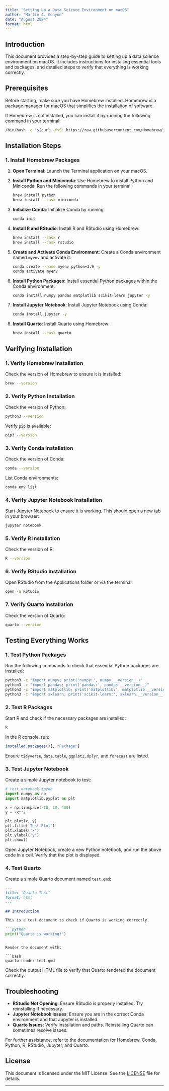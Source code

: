 ```yaml
---
title: "Setting Up a Data Science Environment on macOS"
author: "Martin J. Conyon"
date: "August 2024"
format: html
---
```


## Introduction

This document provides a step-by-step guide to setting up a data science environment on macOS. It includes instructions for installing essential tools and packages, and detailed steps to verify that everything is working correctly.

## Prerequisites

Before starting, make sure you have Homebrew installed. Homebrew is a package manager for macOS that simplifies the installation of software.

If Homebrew is not installed, you can install it by running the following command in your terminal:

```bash
/bin/bash -c "$(curl -fsSL https://raw.githubusercontent.com/Homebrew/install/HEAD/install.sh)"
```

## Installation Steps

### 1. Install Homebrew Packages

1. **Open Terminal**: Launch the Terminal application on your macOS.

2. **Install Python and Miniconda**: Use Homebrew to install Python and Miniconda. Run the following commands in your terminal:

   ```bash
   brew install python
   brew install --cask miniconda
   ```

3. **Initialize Conda**: Initialize Conda by running:

   ```bash
   conda init
   ```

4. **Install R and RStudio**: Install R and RStudio using Homebrew:

   ```bash
   brew install --cask r
   brew install --cask rstudio
   ```

5. **Create and Activate Conda Environment**: Create a Conda environment named `myenv` and activate it:

   ```bash
   conda create --name myenv python=3.9 -y
   conda activate myenv
   ```

6. **Install Python Packages**: Install essential Python packages within the Conda environment:

   ```bash
   conda install numpy pandas matplotlib scikit-learn jupyter -y
   ```

7. **Install Jupyter Notebook**: Install Jupyter Notebook using Conda:

   ```bash
   conda install jupyter -y
   ```

8. **Install Quarto**: Install Quarto using Homebrew:

   ```bash
   brew install --cask quarto
   ```

## Verifying Installation

### 1. Verify Homebrew Installation

Check the version of Homebrew to ensure it is installed:

```bash
brew --version
```

### 2. Verify Python Installation

Check the version of Python:

```bash
python3 --version
```

Verify `pip` is available:

```bash
pip3 --version
```

### 3. Verify Conda Installation

Check the version of Conda:

```bash
conda --version
```

List Conda environments:

```bash
conda env list
```

### 4. Verify Jupyter Notebook Installation

Start Jupyter Notebook to ensure it is working. This should open a new tab in your browser:

```bash
jupyter notebook
```

### 5. Verify R Installation

Check the version of R:

```bash
R --version
```

### 6. Verify RStudio Installation

Open RStudio from the Applications folder or via the terminal:

```bash
open -a RStudio
```

### 7. Verify Quarto Installation

Check the version of Quarto:

```bash
quarto --version
```

## Testing Everything Works

### 1. Test Python Packages

Run the following commands to check that essential Python packages are installed:

```bash
python3 -c "import numpy; print('numpy:', numpy.__version__)"
python3 -c "import pandas; print('pandas:', pandas.__version__)"
python3 -c "import matplotlib; print('matplotlib:', matplotlib.__version__)"
python3 -c "import sklearn; print('scikit-learn:', sklearn.__version__)"
```

### 2. Test R Packages

Start R and check if the necessary packages are installed:

```r
R
```

In the R console, run:

```r
installed.packages()[, "Package"]
```

Ensure `tidyverse`, `data.table`, `ggplot2`, `dplyr`, and `forecast` are listed.

### 3. Test Jupyter Notebook

Create a simple Jupyter notebook to test:

```python
# test_notebook.ipynb
import numpy as np
import matplotlib.pyplot as plt

x = np.linspace(-10, 10, 400)
y = -x**2

plt.plot(x, y)
plt.title('Test Plot')
plt.xlabel('x')
plt.ylabel('y')
plt.show()
```

Open Jupyter Notebook, create a new Python notebook, and run the above code in a cell. Verify that the plot is displayed.

### 4. Test Quarto

Create a simple Quarto document named `test.qmd`:

```markdown
---
title: "Quarto Test"
format: html
---

## Introduction

This is a test document to check if Quarto is working correctly.

```python
print("Quarto is working!")
```
```

Render the document with:

```bash
quarto render test.qmd
```

Check the output HTML file to verify that Quarto rendered the document correctly.

## Troubleshooting

- **RStudio Not Opening**: Ensure RStudio is properly installed. Try reinstalling if necessary.
- **Jupyter Notebook Issues**: Ensure you are in the correct Conda environment and that Jupyter is installed.
- **Quarto Issues**: Verify installation and paths. Reinstalling Quarto can sometimes resolve issues.

For further assistance, refer to the documentation for Homebrew, Conda, Python, R, RStudio, Jupyter, and Quarto.

## License

This document is licensed under the MIT License. See the [LICENSE](LICENSE) file for details.

---

